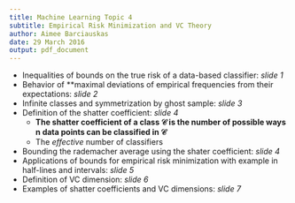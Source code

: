 ```yaml
---
title: Machine Learning Topic 4
subtitle: Empirical Risk Minimization and VC Theory
author: Aimee Barciauskas
date: 29 March 2016
output: pdf_document
---
```


* Inequalities of bounds on the true risk of a data-based classifier: *slide 1*
* Behavior of **maximal deviations of empirical frequencies from their expectations: *slide 2*
* Infinite classes and symmetrization by ghost sample: *slide 3*
* Definition of the shatter coefficient: *slide 4*
    * **The shatter coefficient of a class $\mathcal{C}$ is the number of possible ways n data points can be classified in $\mathcal{C}$**
    * The *effective* number of classifiers
* Bounding the rademacher average using the shater coefficient: *slide 4*
* Applications of bounds for empirical risk minimization with example in half-lines and intervals: *slide 5*
* Definition of VC dimension: *slide 6*
* Examples of shatter coefficients and VC dimensions: *slide 7*
